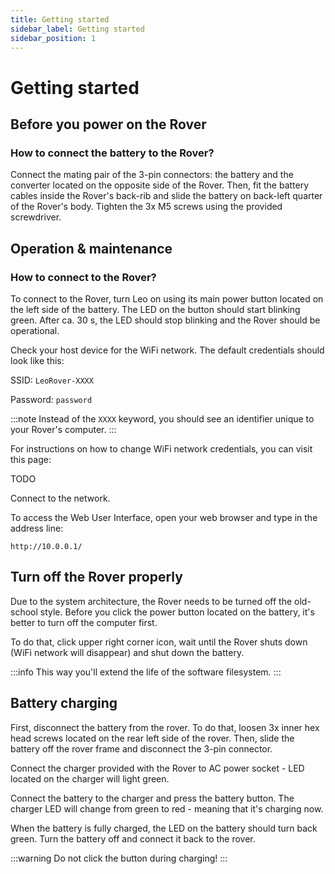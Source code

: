 ```yaml
---
title: Getting started
sidebar_label: Getting started
sidebar_position: 1
---
```



# Getting started

## Before you power on the Rover

### How to connect the battery to the Rover?

Connect the mating pair of the 3-pin connectors: the battery and the converter located on the opposite side of the Rover. Then, fit the battery cables inside the Rover's back-rib and slide the battery on back-left quarter of the Rover's body. Tighten the 3x M5 screws using the provided screwdriver.

<center>
  <ImageZoom
    loading="eager"
    src="/img/leo-battery-allen.jpg"
    alt="Leo Battery allen"
    width="400"
    height="auto"
  />
</center>

## Operation & maintenance

### How to connect to the Rover?

To connect to the Rover, turn Leo on using its main power button located on the left side of the battery. The LED on the button should start blinking green. After ca. 30 s, the LED should stop blinking and the Rover should be operational.

Check your host device for the WiFi network. The default credentials should look like this:

SSID: `LeoRover-XXXX`

Password: `password`

:::note
Instead of the `XXXX` keyword, you should see an identifier unique to your Rover's computer.
:::

For instructions on how to change WiFi network credentials, you can visit this page:

TODO

Connect to the network.

To access the Web User Interface, open your web browser and type in the address line:

```
http://10.0.0.1/
```

<center>
  <ImageZoom
    loading="eager"
    src="/img/leo-ui.jpg"
    alt="Leo UI"
    width="400"
    height="auto"
  />
</center>

## Turn off the Rover properly

Due to the system architecture, the Rover needs to be turned off the old-school style. Before you click the power button located on the battery, it's better to turn off the computer first.

To do that, click upper right corner icon, wait until the Rover shuts down (WiFi network will disappear) and shut down the battery.

:::info
This way you'll extend the life of the software filesystem.
:::

## Battery charging

First, disconnect the battery from the rover. To do that, loosen 3x inner hex head screws located on the rear left side of the rover. Then, slide the battery off the rover frame and disconnect the 3-pin connector.

Connect the charger provided with the Rover to AC power socket - LED located on the charger will light green.

Connect the battery to the charger and press the battery button. The charger LED will change from green to red - meaning that it's charging now.

When the battery is fully charged, the LED on the battery should turn back green. Turn the battery off and connect it back to the rover.

:::warning
Do not click the button during charging!
:::
